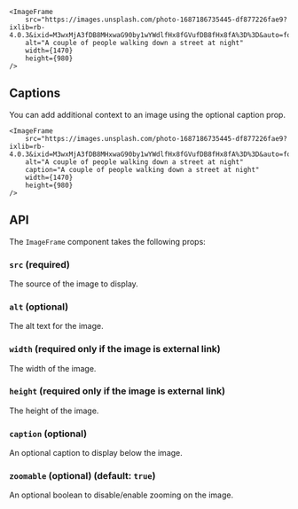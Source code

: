 
<ImageFrame
    src="https://images.unsplash.com/photo-1687186735445-df877226fae9?ixlib=rb-4.0.3&ixid=M3wxMjA3fDB8MHxwaG90by1wYWdlfHx8fGVufDB8fHx8fA%3D%3D&auto=format&fit=crop&w=1470&q=80"
    alt="A couple of people walking down a street at night"
    width={1470}
    height={980}
/>

```mdx
<ImageFrame
    src="https://images.unsplash.com/photo-1687186735445-df877226fae9?ixlib=rb-4.0.3&ixid=M3wxMjA3fDB8MHxwaG90by1wYWdlfHx8fGVufDB8fHx8fA%3D%3D&auto=format&fit=crop&w=1470&q=80"
    alt="A couple of people walking down a street at night"
    width={1470}
    height={980}
/>
```

## Captions

You can add additional context to an image using the optional caption prop.

<ImageFrame
    src="https://images.unsplash.com/photo-1687186735445-df877226fae9?ixlib=rb-4.0.3&ixid=M3wxMjA3fDB8MHxwaG90by1wYWdlfHx8fGVufDB8fHx8fA%3D%3D&auto=format&fit=crop&w=1470&q=80"
    alt="A couple of people walking down a street at night"
    caption="A couple of people walking down a street at night"
    width={1470}
    height={980}
/>

```mdx
<ImageFrame
    src="https://images.unsplash.com/photo-1687186735445-df877226fae9?ixlib=rb-4.0.3&ixid=M3wxMjA3fDB8MHxwaG90by1wYWdlfHx8fGVufDB8fHx8fA%3D%3D&auto=format&fit=crop&w=1470&q=80"
    alt="A couple of people walking down a street at night"
    caption="A couple of people walking down a street at night"
    width={1470}
    height={980}
/>
```

## API

The `ImageFrame` component takes the following props:

### `src` (required)

The source of the image to display.

### `alt` (optional)

The alt text for the image.

### `width` (required only if the image is external link)

The width of the image.

### `height` (required only if the image is external link)

The height of the image.

### `caption` (optional)

An optional caption to display below the image.

### `zoomable` (optional) (default: `true`)

An optional boolean to disable/enable zooming on the image.

